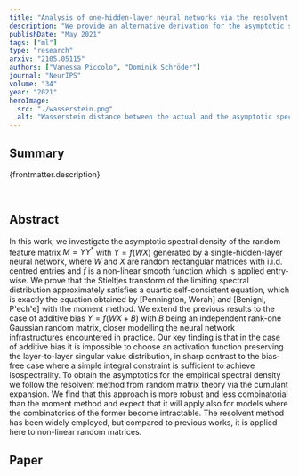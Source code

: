 ```yaml
---
title: "Analysis of one-hidden-layer neural networks via the resolvent method"
description: "We provide an alternative derivation for the asymptotic spectrum of non-linear random matrices, based on the more robust resolvent model. Our approach in particular extends previous results on random feature models to the practically important case with additive bias."
publishDate: "May 2021"
tags: ["ml"]
type: "research"
arxiv: "2105.05115"
authors: ["Vanessa Piccolo", "Dominik Schröder"]
journal: "NeurIPS"
volume: "34"
year: "2021"
heroImage:
  src: "./wasserstein.png"
  alt: "Wasserstein distance between the actual and the asymptotic spectral distributions."
---
```


## Summary

{frontmatter.description}

<br />

## Abstract

In this work, we investigate the asymptotic spectral density of the random feature matrix $M = Y Y^\ast$ with $Y = f(WX)$ generated by a single-hidden-layer neural network, where $W$ and $X$ are random rectangular matrices with i.i.d. centred entries and $f$ is a non-linear smooth function which is applied entry-wise. We prove that the Stieltjes transform of the limiting spectral distribution approximately satisfies a quartic self-consistent equation, which is exactly the equation obtained by [Pennington, Worah] and [Benigni, P\'ech\'e] with the moment method. We extend the previous results to the case of additive bias $Y=f(WX+B)$ with $B$ being an independent rank-one Gaussian random matrix, closer modelling the neural network infrastructures encountered in practice. Our key finding is that in the case of additive bias it is impossible to choose an activation function preserving the layer-to-layer singular value distribution, in sharp contrast to the bias-free case where a simple integral constraint is sufficient to achieve isospectrality. To obtain the asymptotics for the empirical spectral density we follow the resolvent method from random matrix theory via the cumulant expansion. We find that this approach is more robust and less combinatorial than the moment method and expect that it will apply also for models where the combinatorics of the former become intractable. The resolvent method has been widely employed, but compared to previous works, it is applied here to non-linear random matrices.

## Paper
